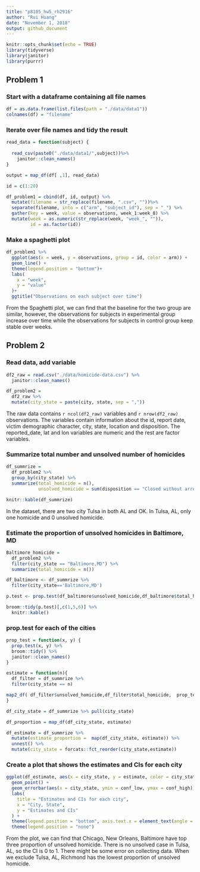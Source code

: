 ```yaml
---
title: "p8105_hw5_rh2916"
author: "Rui Huang"
date: "November 1, 2018"
output: github_document
---
```


```r
knitr::opts_chunk$set(echo = TRUE)
library(tidyverse)
library(janitor)
library(purrr)
```


## Problem 1

### Start with a dataframe containing all file names
```r
df = as.data.frame(list.files(path = "./data/data1"))
colnames(df) = "filename"
```

### Iterate over file names and tidy the result

```r
read_data = function(subject) {
  
  read_csv(paste0("./data/data1/",subject))%>%
    janitor::clean_names() 
}

output = map_df(df[ ,1], read_data)

id = c(1:20)

df_problem1 = cbind(df, id, output) %>%
  mutate(filename = str_replace(filename, ".csv", ""))%>%
  separate(filename, into = c("arm", "subject_id"), sep = "_") %>%
  gather(key = week, value = observations, week_1:week_8) %>% 
  mutate(week = as.numeric(str_replace(week, "week_", "")),
         id = as.factor(id))
```

### Make a spaghetti plot

```r
df_problem1 %>%
  ggplot(aes(x = week, y = observations, group = id, color = arm)) +
  geom_line() +
  theme(legend.position = "bottom")+
  labs(
    x = "week",
    y = "value"
  )+
  ggtitle("Observations on each subject over time")
```

From the Spaghetti plot, we can find that the baseline for the two group are similar, however, the observations for subjects in experimental group increase over time while the observations for subjects in control group keep stable over weeks.

## Problem 2

### Read data, add variable

```r
df2_raw = read.csv("./data/homicide-data.csv") %>% 
  janitor::clean_names()

df_problem2 = 
  df2_raw %>%
  mutate(city_state = paste(city, state, sep = ",")) 
```

The raw data contains `r ncol(df2_raw)` variables and `r nrow(df2_raw)` observations. The variables contain information about the id, report date, victim demographic character, city, state, location and disposition. The reported_date, lat and lon variables are numeric and the rest are factor variables.

### Summarize total number and unsolved number of homicides

```r
df_summrize =
  df_problem2 %>% 
  group_by(city_state) %>% 
  summarize(total_homicide = n(),
            unsolved_homicide = sum(disposition == "Closed without arrest" | disposition == "Open/No arrest")) 

knitr::kable(df_summrize)
```

In the dataset, there are two city Tulsa in both AL and OK. In Tulsa, AL, only one homicide and 0 unsolved homicide. 

### Estimate the proportion of unsolved homicides in Baltimore, MD

```r
Baltimore_homicide =
  df_problem2 %>% 
  filter(city_state == "Baltimore,MD") %>% 
  summarize(total_homicide = n()) 

df_baltimore <- df_summrize %>% 
  filter(city_state=='Baltimore,MD')

p.test <- prop.test(df_baltimore$unsolved_homicide,df_baltimore$total_homicide) 

broom::tidy(p.test)[,c(1,5,6)] %>% 
  knitr::kable()
```

### prop.test for each of the cities 

```r
prop_test = function(x, y) {
  prop.test(x, y) %>% 
  broom::tidy() %>%
  janitor::clean_names()
}

estimate = function(n){
  df_filter = df_summrize %>%
  filter(city_state == n)

map2_df( df_filter$unsolved_homicide,df_filter$total_homicide,  prop_test)  
}

df_city_state = df_summrize %>% pull(city_state)

df_proportion = map_df(df_city_state, estimate)

df_estimate = df_summrize %>%
  mutate(estimate_proportion =  map(df_city_state, estimate)) %>%
  unnest() %>% 
  mutate(city_state = forcats::fct_reorder(city_state,estimate))
```

### Create a plot that shows the estimates and CIs for each city

```r
ggplot(df_estimate, aes(x = city_state, y = estimate, color = city_state)) +
  geom_point() +
  geom_errorbar(aes(x = city_state, ymin = conf_low, ymax = conf_high))+  
  labs(
    title = "Estimates and CIs for each city",
    x = "City, State",
    y = "Estimates and CIs"
  ) +
  theme(legend.position = "bottom", axis.text.x = element_text(angle = 90, hjust = 1), legend.key.width = unit(0.15,'cm')) +
  theme(legend.position = "none")
```

From the plot, we can find that Chicago, New Orleans, Baltimore have top three proportion of unsolved homicide. There is no unsolved case in Tulsa, AL, so the CI is 0 to 1. There might be some error on collecting data. When we exclude Tulsa, AL, Richmond has the lowest proportion of unsolved homicide.







